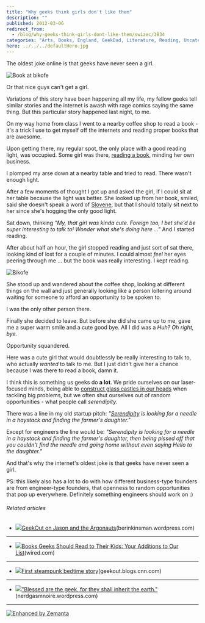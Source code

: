 ```yaml
---
title: "Why geeks think girls don't like them"
description: ""
published: 2012-03-06
redirect_from:
  - /blog/why-geeks-think-girls-dont-like-them/swizec/3834
categories: "Arts, Books, England, GeekDad, Literature, Reading, Uncategorized"
hero: ../../../defaultHero.jpg
---
```


The oldest joke online is that geeks have never seen a girl.

![Book at bikofe](http://swizec.com/blog/wp-content/uploads/2012/03/bFby6rsfkX34IGZEQa9Xb5xDFnKp00DGWdhLzDw4gmw5.jpg "Book at bikofe")

Or that nice guys can't get a girl.

Variations of this story have been happening all my life, my fellow geeks tell similar stories and the internet is awash with rage comics saying the same thing. But this particular story happened last night, to me.

On my way home from class I went to a nearby coffee shop to read a book - it's a trick I use to get myself off the internets and reading proper books that are awesome.

Upon getting there, my regular spot, the only place with a good reading light, was occupied. Some girl was there, [reading a book](http://en.wikipedia.org/wiki/Reading_%28process%29 "Reading (process)"), minding her own business.

I plomped my arse down at a nearby table and tried to read. There wasn't enough light.

After a few moments of thought I got up and asked the girl, if I could sit at her table because the light was better. She looked up from her book, smiled, said she doesn't speak a word of [Slovene](http://en.wikipedia.org/wiki/Slovene_language "Slovene language"), but that I should totally sit next to her since she's hogging the only good light.

Sat down, thinking _"My, that girl was kinda cute. Foreign too, I bet she'd be super interesting to talk to! Wonder what she's doing here ..."_ And I started reading.

After about half an hour, the girl stopped reading and just sort of sat there, looking kind of lost for a couple of minutes. I could almost _feel_ her eyes peering through me ... but the book was really interesting. I kept reading.

![Bikofe](http://swizec.com/blog/wp-content/uploads/2012/03/G2XU3IIWNOBNXBYGGLNXKAEFFSZFOVK4HEPG0WFYTMA2FHCB2.jpg "Bikofe")

She stood up and wandered about the coffee shop, looking at different things on the wall and just generally looking like a person loitering around waiting for someone to afford an opportunity to be spoken to.

I was the only other person there.

Finally she decided to leave. But before she did she came up to me, gave me a super warm smile and a cute good bye. All I did was a _Huh? Oh right, bye._

Opportunity squandered.

Here was a cute girl that would doubtlessly be really interesting to talk to, who actually _wanted_ to talk to me. But I just didn't give her a chance because I was there to read a book, damn it.

I think this is something us geeks do **a lot**. We pride ourselves on our laser-focused minds, being able to [construct glass castles in our heads](http://swizec.com/blog/why-programmers-work-at-night/swizec/3198 "Why programmers work at night") when tackling big problems, but we often shut ourselves out of random opportunities - what people call _serendipity_.

There was a line in my old startup pitch: _"[Serendipity](http://www.imdb.com/title/tt0240890/ "Serendipity (film)") is looking for a needle in a haystack and finding the farmer's daughter."_

Except for engineers the line would be: _"Serendipity is looking for a needle in a haystack and finding the farmer's daughter, then being pissed off that you couldn't find the needle and going home without even saying Hello to the daughter."_

And that's why the internet's oldest joke is that geeks have never seen a girl.

PS: this likely also has a lot to do with how different business-type founders are from engineer-type founders, that openness to random opportunities that pop up everywhere. Definitely something engineers should work on :)

###### Related articles

- ![](http://swizec.com/blog/wp-content/uploads/2012/03/787189897.jpg)[GeekOut on Jason and the Argonauts](http://berinkinsman.wordpress.com/2012/03/05/geekout-on-jason-and-the-argonauts/)(berinkinsman.wordpress.com)

---

- ![](http://swizec.com/blog/wp-content/uploads/2012/03/786798097.jpg)[Books Geeks Should Read to Their Kids: Your Additions to Our List](http://www.wired.com/geekdad/2012/03/books-to-read-to-kids/)(wired.com)

---

- ![](http://swizec.com/blog/wp-content/uploads/2012/03/787447587.jpg)[First steampunk bedtime story](http://r.zemanta.com/?u=http%3A//geekout.blogs.cnn.com/2012/03/05/the-worlds-first-steampunk-bedtime-story/&a=78744758&rid=867f674b-7187-44ee-8f19-618550443921&e=ee6f5798c6cc490b9a4a4724e57d38bb)(geekout.blogs.cnn.com)

---

- ![](http://swizec.com/blog/wp-content/uploads/2012/03/675183767.jpg)["Blessed are the geek, for they shall inherit the earth."](http://nerdgasmnoire.wordpress.com/2011/12/10/blessed-are-the-geek-for-they-shall-inherit-the-earth/)(nerdgasmnoire.wordpress.com)

---

[![Enhanced by Zemanta](http://img.zemanta.com/zemified_e.png?x-id=867f674b-7187-44ee-8f19-618550443921)](http://www.zemanta.com/ "Enhanced by Zemanta")
